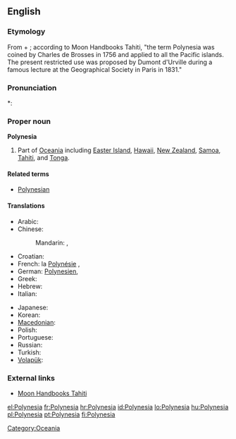 ==English==

===Etymology===
From {{etyl|grc|en}} {{term|πολύς||many|tr=polus|lang=grc|sc=polytonic}} + {{term|νήσος||island|tr=nēsos|lang=grc|sc=polytonic}}; according to Moon Handbooks Tahiti, "the term Polynesia was coined by Charles de Brosses in 1756 and applied to all the Pacific islands.  The present restricted use was proposed by Dumont d'Urville during a famous lecture at the Geographical Society in Paris in 1831."

===Pronunciation===
*: {{rhymes|iːʒə}}

===Proper noun===
{{wikipedia}}
'''Polynesia'''

# Part of [[Oceania]] including [[Easter Island]], [[Hawaii]], [[New Zealand]], [[Samoa]], [[Tahiti]], and [[Tonga]].<!-- perhaps others -->

====Related terms====
* [[Polynesian]]

====Translations====
{{trans-top|part of Oceania}}
* Arabic: {{t|ar|بولينزيا|f|tr=buliniizya|sc=Arab}}
* Chinese:
*: Mandarin: {{t|zh|波利尼西亞|sc=Hani}}, {{t|zh|波利尼西亚|tr=Bōlìníxīyà|sc=Hani}}
* Croatian: {{t+|hr|Polinezija|f}}
* French: la [[Polynésie]] {{f}}, {{t|fr|Polynésie|f}}
* German: [[Polynesien]], {{t|de|Polynesien|n}}
* Greek: {{t+|el|Πολυνησία|f|tr=Polynesía}}
* Hebrew: {{t|he|פולינזיה|f|tr=polinezia|sc=Hebr}}
* Italian: {{t-|it|Polinesia|f}}
{{trans-mid}}
* Japanese: {{t|ja|ポリネシア|tr=Porineshia|sc=Jpan}}
* Korean: {{t|ko|폴리네시아 |tr=Pollinesia|sc=Kore}}
* [[Macedonian]]: {{t|mk|Полинезија|f|tr=Polinézija}}
* Polish: {{t+|pl|Polinezja|f}}
* Portuguese: {{t+|pt|Polinésia}}
* Russian: {{t|ru|Полинезия|f|tr=Polinézija|sc=Cyrl}}
* Turkish: {{t+|tr|Polinezya}}
* [[Volapük]]: {{t|vo|Möda-Seanuäns|xs=Volapük}}
{{trans-bottom}}

===External links===
* [http://www.southpacific.org/tahiti.html Moon Handbooks Tahiti]

[[Category:Oceania]]

[[el:Polynesia]]
[[fr:Polynesia]]
[[hr:Polynesia]]
[[id:Polynesia]]
[[lo:Polynesia]]
[[hu:Polynesia]]
[[pl:Polynesia]]
[[pt:Polynesia]]
[[fi:Polynesia]]